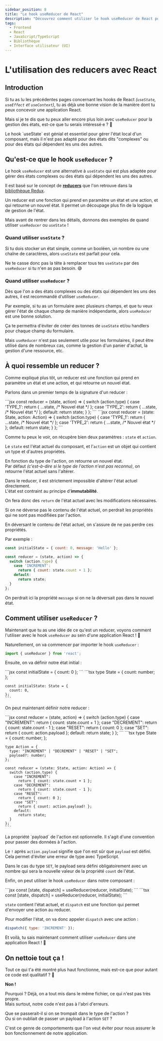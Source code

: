 ```yaml
---
sidebar_position: 8
title: "Le hook useReducer de React"
description: "Découvrez comment utiliser le hook useReducer de React pour gérer l'état de vos composants de manière plus efficace."
tags:
  - Frontend
  - React
  - JavaScript/TypeScript
  - Bibliothèque
  - Interface utilisateur (UI)
---
```



# L'utilisation des reducers avec React

## Introduction

Si tu as lu les précédentes pages concernant les hooks de React _(`useState`, `useEffect` et `useContext`)_, tu as déjà une bonne vision de la manière dont tu peux concevoir une application React.

Mais si je te dis que tu peux aller encore plus loin avec `useReducer` pour la gestion des états, est-ce que tu serais intéressé·e ? 🤔

<Admonition type="quote" title="Pourquoi ? useState ne suffit pas ?">
  Le hook `useState` est génial et essentiel pour gérer l'état local d'un composant, mais il n'est pas adapté pour des états dits "complexes" ou pour des états qui dépendent les uns des autres.
</Admonition>

## Qu'est-ce que le hook `useReducer` ?

Le hook `useReducer` est une alternative à `useState` qui est plus adaptée pour gérer des états complexes ou des états qui dépendent les uns des autres.

Il est basé sur le concept de [**reducers**](https://redux.js.org/tutorials/fundamentals/part-3-state-actions-reducers) que l'on retrouve dans la [bibliothèque Redux](https://redux.js.org).

Un reducer est une fonction qui prend en paramètre un état et une action, et qui retourne un nouvel état. Il permet un découpage plus fin de la logique de gestion de l'état.

Mais avant de rentrer dans les détails, donnons des exemples de quand utiliser `useReducer` ou `useState` !

### Quand utiliser `useState` ?

Si tu dois stocker un état simple, comme un booléen, un nombre ou une chaîne de caractères, alors `useState` est parfait pour cela.

Ne te casse donc pas la tête à remplacer tous tes `useState` par des `useReducer` si tu n'en as pas besoin. 😅

### Quand utiliser `useReducer` ?

Dès que l'on a des états complexes ou des états qui dépendent les uns des autres, il est recommandé d'utiliser `useReducer`.

Par exemple, si tu as un formulaire avec plusieurs champs, et que tu veux gérer l'état de chaque champ de manière indépendante, alors `useReducer` est une bonne solution.

Ça te permettra d'éviter de créer des tonnes de `useState` et/ou handlers pour chaque champ du formulaire.

Mais `useReducer` n'est pas seulement utile pour les formulaires, il peut être utilisé dans de nombreux cas, comme la gestion d'un panier d'achat, la gestion d'une ressource, etc.

## À quoi ressemble un reducer ?

Comme expliqué plus tôt, un reducer est une fonction qui prend en paramètre un état et une action, et qui retourne un nouvel état.

Parlons dans un premier temps de la signature d'un reducer :

<Tabs>
  <TabItem value="js" label="JavaScript">
    ```jsx
    const reducer = (state, action) => {
      switch (action.type) {
        case 'TYPE_1':
          return { ...state, /* Nouvel état */ };
        case 'TYPE_2':
          return { ...state, /* Nouvel état */ };
        default:
          return state;
      }
    };
    ```
  </TabItem>

  <TabItem value="ts" label="TypeScript">
    ```jsx
    const reducer = (state: State, action: Action) => {
      switch (action.type) {
        case 'TYPE_1':
          return { ...state, /* Nouvel état */ };
        case 'TYPE_2':
          return { ...state, /* Nouvel état */ };
        default:
          return state;
      }
    };
    ```
  </TabItem>
</Tabs>

Comme tu peux le voir, on récupère bien deux paramètres : `state` et `action`.

Le `state` est l'état actuel du composant, et l'`action` est un objet qui contient un type et d'autres propriétés.

En fonction du type de l'action, on retourne un nouvel état.  
Par défaut _(c'est-à-dire si le type de l'action n'est pas reconnu)_, on retourne l'état actuel sans l'altérer.

Dans le reducer, il est strictement impossible d'altérer l'état actuel directement.  
L'état est contraint au principe d'**immutabilité**.

On fera donc des `return` de l'état actuel avec les modifications nécessaires.

<Admonition type="quote" title="Pourquoi déverser le contenu de l'état actuel ?">
  Si on ne déverse pas le contenu de l'état actuel, on perdrait les propriétés qui ne sont pas modifiées par l'action.

  En déversant le contenu de l'état actuel, on s'assure de ne pas perdre ces propriétés.

  Par exemple :
  ```jsx
  const initialState = { count: 0, message: 'Hello' };

  const reducer = (state, action) => {
    switch (action.type) {
      case 'INCREMENT':
        return { count: state.count + 1 };
      default:
        return state;
    }
  };
  ```

  On perdrait ici la propriété `message` si on ne la déversait pas dans le nouvel état.
</Admonition>

## Comment utiliser `useReducer` ?

Maintenant que tu as une idée de ce qu'est un reducer, voyons comment l'utiliser avec le hook `useReducer` au sein d'une application React ! 🚀

Naturellement, on va commencer par importer le hook `useReducer` :

```jsx
import { useReducer } from 'react';
```

Ensuite, on va définir notre état initial :

<Tabs>
  <TabItem value="js" label="JavaScript">
    ```jsx
    const initialState = { count: 0 };
    ```
  </TabItem>

  <TabItem value="ts" label="TypeScript">
    ```tsx
    type State = {
      count: number;
    };

    const initialState: State = {
      count: 0,
    };
    ```
  </TabItem>
</Tabs>

On peut maintenant définir notre reducer :

<Tabs>
  <TabItem value="js" label="JavaScript">
    ```jsx
    const reducer = (state, action) => {
      switch (action.type) {
        case "INCREMENT":
          return { count: state.count + 1 };
        case "DECREMENT":
          return { count: state.count - 1 };
        case "RESET":
          return { count: 0 };
        case "SET":
          return { count: action.payload };
        default:
          return state;
      }
    };
    ```
  </TabItem>

  <TabItem value="ts" label="TypeScript">
    ```tsx
    type State = {
      count: number;
    };

    type Action = {
      type: "INCREMENT" | "DECREMENT" | "RESET" | "SET";
      payload?: number;
    };

    const reducer = (state: State, action: Action) => {
      switch (action.type) {
        case "INCREMENT":
          return { count: state.count + 1 };
        case "DECREMENT":
          return { count: state.count - 1 };
        case "RESET":
          return { count: 0 };
        case "SET":
          return { count: action.payload! };
        default:
          return state;
      }
    };
    ```
  </TabItem>
</Tabs>

<Admonition type="quote" title="C'est quoi `action.payload!` ?">
  La propriété `payload` de l'action est optionnelle. Il s'agit d'une convention pour passer des données à l'action.

  Le `!` après `action.payload` signifie que l'on est sûr que `payload` est défini.  
  Cela permet d'éviter une erreur de type avec TypeScript.

  Dans le cas du type `SET`, le payload sera défini obligatoirement avec un nombre qui sera la nouvelle valeur de la propriété `count` de l'état.
</Admonition>

Enfin, on peut utiliser le hook `useReducer` dans notre composant :

<Tabs>
  <TabItem value="js" label="JavaScript">
    ```jsx
    const [state, dispatch] = useReducer(reducer, initialState);
    ```
  </TabItem>

  <TabItem value="ts" label="TypeScript">
    ```tsx
    const [state, dispatch] = useReducer(reducer, initialState);
    ```
  </TabItem>
</Tabs>

`state` contient l'état actuel, et `dispatch` est une fonction qui permet d'envoyer une action au reducer.

Pour modifier l'état, on va donc appeler `dispatch` avec une action :

```jsx
dispatch({ type: 'INCREMENT' });
```

Et voilà, tu sais maintenant comment utiliser `useReducer` dans une application React ! 🎉

## On nettoie tout ça !

Tout ce qui t'a été montré plus haut fonctionne, mais est-ce que pour autant ce code est qualitatif ? 🤔

**Non !**

Pourquoi ? Déjà, on a tout mis dans le même fichier, ce qui n'est pas très propre.  
Mais surtout, notre code n'est pas à l'abri d'erreurs.

Que se passerait-il si on se trompait dans le type de l'action ?  
Ou si on oubliait de passer un payload à l'action `SET` ?

C'est ce genre de comportements que l'on veut éviter pour nous assurer le bon fonctionnement de notre application.
